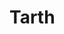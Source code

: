
# Tarth
<ProjectDetails
  region="Stormlands"
  house="House Tarth"
  type="Landmark"
  status="In Progress"
  warp="/warp tarth"
  projectLead="carcinogenius; ViserysII"
  dateStarted="2022-02-06T01:38:00.000Z"
  dateCompleted="undefined"
/>
